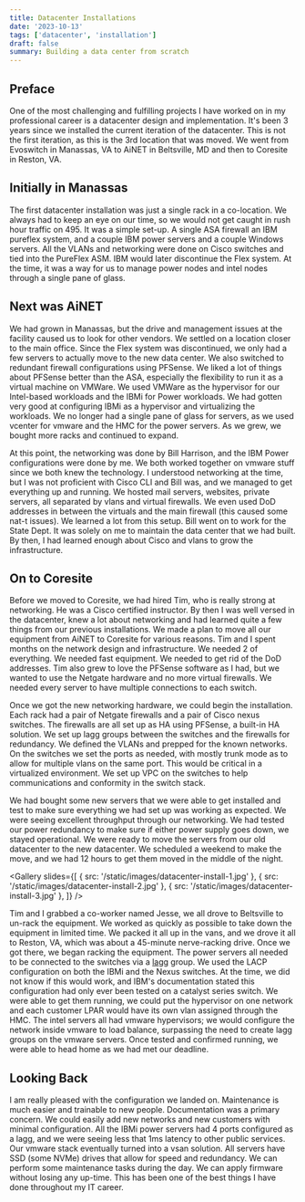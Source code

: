 ```yaml
---
title: Datacenter Installations
date: '2023-10-13'
tags: ['datacenter', 'installation']
draft: false
summary: Building a data center from scratch
---
```


## Preface

One of the most challenging and fulfilling projects I have worked on in my professional career is a datacenter design
and implementation. It's been 3 years since we installed the current iteration of the datacenter. This is not the
first iteration, as this is the 3rd location that was moved. We went from Evoswitch in Manassas, VA to AiNET in
Beltsville, MD and then to Coresite in Reston, VA.

## Initially in Manassas

The first datacenter installation was just a single rack in a co-location. We always had to keep an eye on our time,
so we would not get caught in rush hour traffic on 495. It was a simple set-up. A single ASA firewall an IBM
pureflex system, and a couple IBM power servers and a couple Windows servers. All the VLANs and networking were
done on Cisco switches and tied into the PureFlex ASM. IBM would later discontinue the Flex system. At the time, it
was a way for us to manage power nodes and intel nodes through a single pane of glass.

## Next was AiNET

We had grown in Manassas, but the drive and management issues at the facility caused us to look for other vendors. We
settled on a location closer to the main office. Since the Flex system was discontinued, we only had a few servers to
actually move to the new data center. We also switched to redundant firewall configurations using PFSense. We liked
a lot of things about PFSense better than the ASA, especially the flexibility to run it as a virtual machine on
VMWare. We used VMWare as the hypervisor for our Intel-based workloads and the IBMi for Power workloads. We had
gotten very good at configuring IBMi as a hypervisor and virtualizing the workloads. We no longer had a single pane
of glass for servers, as we used vcenter for vmware and the HMC for the power servers. As we grew, we bought more
racks and continued to expand.

At this point, the networking was done by Bill Harrison, and the IBM Power configurations were done by me. We both
worked together on vmware stuff since we both knew the technology. I understood networking at the time, but I was not
proficient with Cisco CLI and Bill was, and we managed to get everything up and running. We hosted mail servers,
websites, private servers, all separated by vlans and virtual firewalls. We even used DoD addresses in between the
virtuals and the main firewall (this caused some nat-t issues). We learned a lot from this setup. Bill went on to
work for the State Dept. It was solely on me to maintain the data center that we had built. By then, I had learned
enough about Cisco and vlans to grow the infrastructure.

## On to Coresite

Before we moved to Coresite, we had hired Tim, who is really strong at networking. He was a Cisco certified
instructor. By then I was well versed in the datacenter, knew a lot about networking and had learned quite a few
things from our previous installations. We made a plan to move all our equipment from AiNET to Coresite for various
reasons. Tim and I spent months on the network design and infrastructure. We needed 2 of everything. We needed fast
equipment. We needed to get rid of the DoD addresses. Tim also grew to love the PFSense software as I had, but we
wanted to use the Netgate hardware and no more virtual firewalls. We needed every server to have multiple
connections to each switch.

Once we got the new networking hardware, we could begin the installation. Each rack had a pair of Netgate firewalls
and a pair of Cisco nexus switches. The firewalls are all set up as HA using PFSense, a built-in HA solution. We set up
lagg groups between the switches and the firewalls for redundancy. We defined the VLANs and prepped for the known
networks. On the switches we set the ports as needed, with mostly trunk mode as to allow for multiple vlans on the
same port. This would be critical in a virtualized environment. We set up VPC on the switches to help
communications and conformity in the switch stack.

We had bought some new servers that we were able to get installed and test to make sure everything we had set up was
working as expected. We were seeing excellent throughput through our networking. We had tested our power redundancy
to make sure if either power supply goes down, we stayed operational. We were ready to move the servers from our old
datacenter to the new datacenter. We scheduled a weekend to make the move, and we had 12 hours to get them moved in
the middle of the night.

<Gallery
  slides={[
    { src: '/static/images/datacenter-install-1.jpg' },
    { src: '/static/images/datacenter-install-2.jpg' },
    { src: '/static/images/datacenter-install-3.jpg' },
  ]}
/>

Tim and I grabbed a co-worker named Jesse, we all drove to Beltsville to un-rack the equipment. We worked as
quickly as possible to take down the equipment in limited time. We packed it all up in the vans, and we drove it all
to Reston, VA, which was about a 45-minute nerve-racking drive. Once we got there, we began racking the equipment.
The power servers all needed to be connected to the switches via a [lagg](/blog/ibmi-lagg) group. We used the LACP
configuration on
both the IBMi and the Nexus switches. At the time, we did not know if this would work, and IBM's documentation
stated this configuration had only ever been tested on a catalyst series switch. We were able to get them running,
we could put the hypervisor on one network and each customer LPAR would have its own vlan assigned through the HMC.
The intel servers all had vmware hypervisors; we would configure the network inside vmware to load balance,
surpassing the need to create lagg groups on the vmware servers. Once tested and confirmed running, we were able to
head home as we had met our deadline.

## Looking Back

I am really pleased with the configuration we landed on. Maintenance is much easier and trainable to new people.
Documentation was a primary concern. We could easily add new networks and new customers with minimal configuration.
All the IBMi power servers had 4 ports configured as a lagg, and we were seeing less that 1ms latency to other public
services. Our vmware stack eventually turned into a vsan solution. All servers have SSD (some NVMe) drives that
allow for speed and redundancy. We can perform some maintenance tasks during the day. We can apply firmware
without losing any up-time. This has been one of the best things I have done throughout my IT career.
